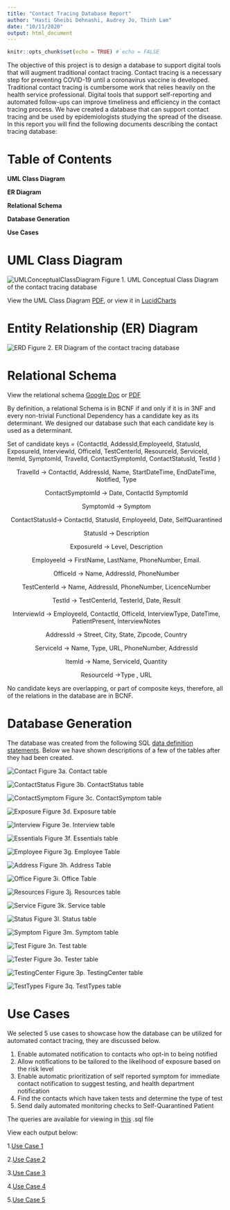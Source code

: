 ```yaml
---
title: "Contact Tracing Database Report"
author: "Hasti Gheibi Dehnashi, Audrey Jo, Thinh Lam"
date: "10/11/2020"
output: html_document
---
```


```r
knitr::opts_chunk$set(echo = TRUE) #`echo = FALSE
```
The objective of this project is to design a database to support digital tools that will augment traditional contact tracing. Contact tracing is a necessary step for preventing COVID-19 until a coronavirus vaccine is developed. Traditional contact tracing is cumbersome work that relies heavily on the health service professional. Digital tools that support self-reporting and automated follow-ups can improve timeliness and efficiency in the contact tracing process. We have created a database that can support contact tracing and be used by epidemiologists studying the spread of the disease. In this report you will find the following documents describing the contact tracing database:

# Table of Contents
**UML Class Diagram**

**ER Diagram**

**Relational Schema**

**Database Generation**

**Use Cases**

# UML Class Diagram
![UMLConceptualClassDiagram](images/ContactTracingUMLClassDiagram.jpg)
Figure 1. UML Conceptual Class Diagram of the contact tracing database

View the UML Class Diagram [PDF](images/ContactTracingUMLClassDiagram.pdf), or view it in [LucidCharts](https://app.lucidchart.com/documents/view/531437ab-31e5-4e76-a52e-96927ff77e32)

# Entity Relationship (ER) Diagram 
![ERD](images/ERD.jpg)
Figure 2. ER Diagram of the contact tracing database

# Relational Schema
View the relational schema [Google Doc](https://docs.google.com/document/d/1NMjmoAV1o2M1eEd9LXyGxg1LmjMiOR28-jAlqOzXcZE/edit?usp=sharing) or [PDF](/Users/hastigheibidehnashi/DBMS/ContactTracing/images/RelationalSchema.pdf)

By definition, a relational Schema is in BCNF if and only if it is in 3NF and every non-trivial Functional Dependency has a candidate key as its determinant. We designed our database such that each candidate key is used as a determinant. 
 
Set of candidate keys = {ContactId, AddessId,EmployeeId, StatusId, ExposureId, InterviewId, OfficeId, TestCenterId, ResourceId, ServiceId, ItemId, SymptomId, TravelId, ContactSymptomId, ContactStatusId, TestId }

<center>

TravelId -> ContactId, AddressId, Name, StartDateTime, EndDateTime, Notified, Type
 
ContactSymptomId -> Date, ContactId SymptomId
 
SymptomId -> Symptom
 
ContactStatusId-> ContactId, StatusId, EmployeeId, Date, SelfQuarantined
 
StatusId -> Description
 
ExposureId -> Level, Description
 
EmployeeId -> FirstName, LastName, PhoneNumber, Email.
 
OfficeId -> Name, AddressId, PhoneNumber
 
TestCenterId -> Name, AddressId, PhoneNumber, LicenceNumber
 
TestId -> TestCenterId, TesterId, Date, Result

InterviewId -> EmployeeId, ContactId, OfficeId, InterviewType, DateTime, PatientPresent, InterviewNotes
 
AddressId -> Street, City, State, Zipcode, Country
 
ServiceId -> Name, Type, URL, PhoneNumber, AddressId
 
ItemId -> Name, ServiceId, Quantity

ResourceId ->Type , URL

</center>
 
No candidate keys are overlapping, or part of composite keys, therefore, all of the relations in the database are in BCNF.


# Database Generation

The database was created from the following SQL [data definition statements](code/DBDefinitionStatements.sql). Below we have shown descriptions of a few of the tables after they had been created. 

![Contact](images/Contact.png)
Figure 3a. Contact table

![ContactStatus](images/ContactStatus.png)
Figure 3b. ContactStatus table

![ContactSymptom](images/ContactSymptom.png)
Figure 3c. ContactSymptom table

![Exposure](images/Exposure.png)
Figure 3d. Exposure table

![Interview](images/Interview.png)
Figure 3e. Interview table

![Essentials](images/Essentials.png)
Figure 3f. Essentials table

![Employee](images/Employee.png)
Figure 3g. Employee Table

![Address](images/Address.png)
Figure 3h. Address Table

![Office](images/Office.png)
Figure 3i. Office Table

![Resources](images/Resources.png)
Figure 3j. Resources table

![Service](images/Service.png)
Figure 3k. Service table

![Status](images/Status.png)
Figure 3l. Status table

![Symptom](images/Symptom.png)
Figure 3m. Symptom table

![Test](images/Test.png)
Figure 3n. Test table

![Tester](images/Tester.png)
Figure 3o. Tester table

![TestingCenter](images/TestingCenter.png)
Figure 3p. TestingCenter table

![TestTypes](images/TestTypes.png)
Figure 3q. TestTypes table

# Use Cases

We selected 5 use cases to showcase how the database can be utilized for automated contact tracing, they are discussed below.

1. Enable automated notification to contacts who opt-in to being notified
2. Allow notifications to be tailored to the likelihood of exposure based on the risk level
3. Enable automatic prioritization of self reported symptom for immediate contact notification to suggest testing, and health department notification
4. Find the contacts which have taken tests and determine the type of test
5. Send daily automated monitoring checks to Self-Quarantined Patient

The queries are available for viewing in [this](code/UseCaseQueries.sql) .sql file

View each output below:

1.[Use Case 1](output/UseCase1.xml.html)

2.[Use Case 2](output/UseCase2.xml.html)

3.[Use Case 3](output/UseCase3.xml.html)

4.[Use Case 4](output/UseCase4.xml.html)

5.[Use Case 5](output/UseCase5.xml.html)


